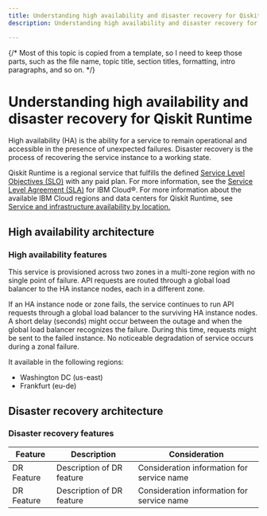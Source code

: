 ```yaml
---
title: Understanding high availability and disaster recovery for Qiskit Runtime
description: Understanding high availability and disaster recovery for Qiskit Runtime

---
```

{/* Most of this topic is copied from a template, so I need to keep those parts, such as the file name, topic title, section titles, formatting, intro paragraphs, and so on. */}

# Understanding high availability and disaster recovery for Qiskit Runtime

High availability (HA) is the ability for a service to remain operational and accessible in the presence of unexpected failures. Disaster recovery is the process of recovering the service instance to a working state.

Qiskit Runtime is a regional service that fulfills the defined [Service Level Objectives (SLO)](https://cloud.ibm.com/docs/resiliency?topic=resiliency-slo) with any paid plan. For more information, see the [Service Level Agreement (SLA)](https://www.ibm.com/support/customer/csol/terms/?id=i126-9268&lc=en) for IBM Cloud&reg;. For more information about the available IBM Cloud regions and data centers for Qiskit Runtime, see [Service and infrastructure availability by location.](https://cloud.ibm.com/docs/overview?topic=overview-services_region)

## High availability architecture

### High availability features

This service is provisioned across two zones in a multi-zone region with no single point of failure. API requests are routed through a global load balancer to the HA instance nodes, each in a different zone.

If an HA instance node or zone fails, the service continues to run API requests through a global load balancer to the surviving HA instance nodes. A short delay (seconds) might occur between the outage and when the global load balancer recognizes the failure. During this time, requests might be sent to the failed instance. No noticeable degradation of service occurs during a zonal failure.

It available in the following regions:

- Washington DC (us-east)
- Frankfurt (eu-de)

## Disaster recovery architecture

### Disaster recovery features

| Feature | Description | Consideration |
| -------------- | -------------- | -------------- |
| DR Feature | Description of DR feature | Consideration information for service name |
| DR Feature | Description of DR feature | Consideration information for service name |
